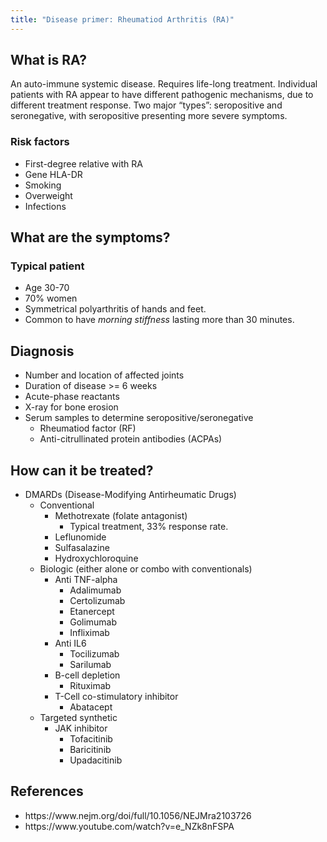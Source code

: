 ```yaml
---
title: "Disease primer: Rheumatiod Arthritis (RA)"
---
```


## What is RA?

An auto-immune systemic disease.
Requires life-long treatment.
Individual patients with RA appear to have different pathogenic mechanisms, due to different treatment response.
Two major "types": seropositive and seronegative, with seropositive presenting more severe symptoms.

### Risk factors

* First-degree relative with RA
* Gene HLA-DR
* Smoking
* Overweight
* Infections

## What are the symptoms?

### Typical patient

* Age 30-70
* 70% women
* Symmetrical polyarthritis of hands and feet.
* Common to have *morning stiffness* lasting more than 30 minutes.

## Diagnosis

* Number and location of affected joints
* Duration of disease >= 6 weeks
* Acute-phase reactants
* X-ray for bone erosion
* Serum samples to determine seropositive/seronegative
  * Rheumatiod factor (RF)
  * Anti-citrullinated protein antibodies (ACPAs)

## How can it be treated?

* DMARDs (Disease-Modifying Antirheumatic Drugs)
  * Conventional
    * Methotrexate (folate antagonist)
      * Typical treatment, 33% response rate.
    * Leflunomide
    * Sulfasalazine
    * Hydroxychloroquine
  * Biologic (either alone or combo with conventionals)
    * Anti TNF-alpha
      * Adalimumab
      * Certolizumab
      * Etanercept
      * Golimumab
      * Infliximab
    * Anti IL6
      * Tocilizumab
      * Sarilumab
    * B-cell depletion
      * Rituximab
    * T-Cell co-stimulatory inhibitor
      * Abatacept
  * Targeted synthetic
    * JAK inhibitor
      * Tofacitinib
      * Baricitinib
      * Upadacitinib

## References

* https://www.nejm.org/doi/full/10.1056/NEJMra2103726
* https://www.youtube.com/watch?v=e_NZk8nFSPA
